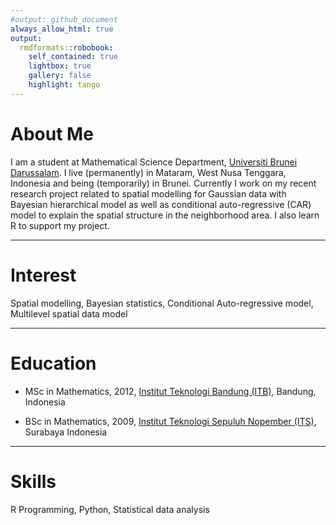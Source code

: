 ```yaml
---
#output: github_document
always_allow_html: true
output:
  rmdformats::robobook:
    self_contained: true
    lightbox: true
    gallery: false
    highlight: tango
---
```


# About Me

I am a student at Mathematical Science Department, [Universiti Brunei Darussalam](https://ubd.edu.bn/). I live (permanently) in Mataram, West Nusa Tenggara, Indonesia and being (temporarily) in Brunei. 
Currently I work on my recent research project related to spatial modelling for Gaussian data with Bayesian hierarchical model as well as conditional auto-regressive (CAR) model to explain the spatial structure in the neighborhood area. I also learn R to support my project.

***

# Interest

Spatial modelling, Bayesian statistics, Conditional Auto-regressive model, Multilevel spatial data model

***

# Education

* MSc in Mathematics, 2012, [Institut Teknologi Bandung (ITB)](https://www.itb.ac.id/), Bandung, Indonesia

* BSc in Mathematics, 2009, [Institut Teknologi Sepuluh Nopember (ITS)](https://www.its.ac.id/), Surabaya Indonesia

***

# Skills

R Programming, Python, Statistical data analysis
